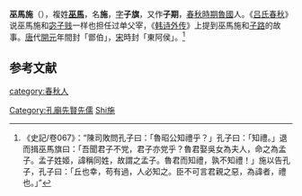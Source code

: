 '''巫馬施'''（{{bd|前521年||？||catIdx=Wuma巫馬施}}），複姓'''[[巫馬姓|巫馬]]'''，名'''施'''，[[表字|字]]'''子旗'''，又作'''子期'''，[[春秋時期|春秋時期]][[魯國|魯國]]人。《[[吕氏春秋|吕氏春秋]]》说巫馬施和[[宓子贱|宓子贱]]一样也担任过单父宰，《[[韩诗外传|韩诗外传]]》上提到巫馬施和[[子路|子路]]的故事。[[唐|唐]]代[[開元|開元]]年間封「鄫伯」，[[宋|宋]]時封「東阿侯」。<ref>《史記/卷067》：“陳司敗問孔子曰：「魯昭公知禮乎？」孔子曰：「知禮。」退而揖巫馬旗曰：「吾聞君子不党，君子亦党乎？魯君娶吳女為夫人，命之為孟子。孟子姓姬，諱稱同姓，故謂之孟子。魯君而知禮，孰不知禮！」施以告孔子，孔子曰：「丘也幸，苟有過，人必知之。臣不可言君親之惡，為諱者，禮也。」”</ref>

==参考文献==
<div class="references-small">
<references />
</div>


{{孔子弟子}}
{{DEFAULTSORT:Wuma巫馬施}}
[[category:春秋人|category:春秋人]]
[[Category:孔廟先賢先儒|Category:孔廟先賢先儒]]
[[Category:巫馬姓|Shi施]]